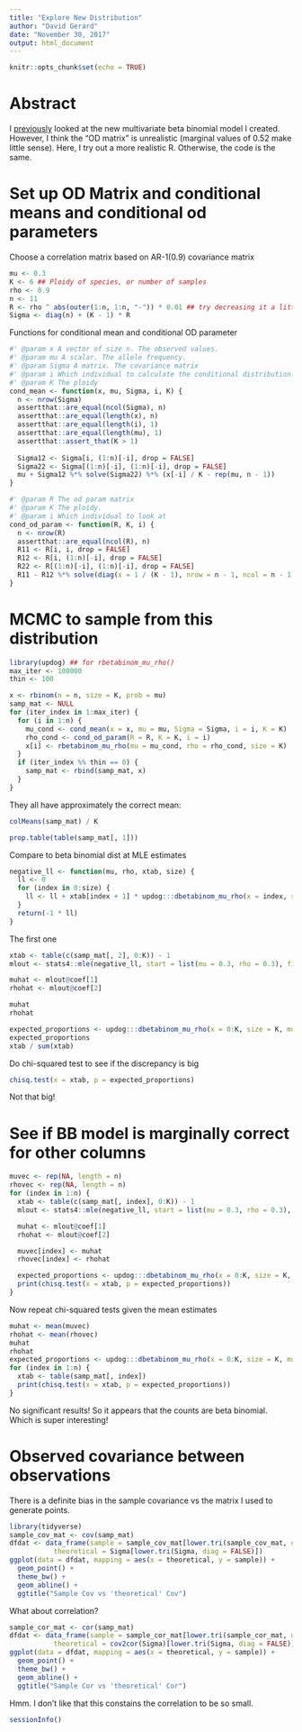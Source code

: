 ```yaml
---
title: "Explore New Distribution"
author: "David Gerard"
date: "November 30, 2017"
output: html_document
---
```


```r
knitr::opts_chunk$set(echo = TRUE)
```

# Abstract

I [previously](https://dcgerard.github.io/mupdog/explore_mbb.html) looked at the new multivariate beta binomial model I created. However, I think the "OD matrix" is unrealistic (marginal values of 0.52 make little sense). Here, I try out a more realistic R. Otherwise, the code is the same.

# Set up OD Matrix and conditional means and conditional od parameters

Choose a correlation matrix based on AR-1(0.9) covariance matrix

```r
mu <- 0.3
K <- 6 ## Ploidy of species, or number of samples
rho <- 0.9
n <- 11
R <- rho ^ abs(outer(1:n, 1:n, "-")) * 0.01 ## try decreasing it a little
Sigma <- diag(n) + (K - 1) * R
```

Functions for conditional mean and conditional OD parameter

```r
#' @param x A vector of size n. The observed values.
#' @param mu A scalar. The allele frequency.
#' @param Sigma A matrix. The covariance matrix
#' @param i Which individual to calculate the conditional distribution.
#' @param K The ploidy
cond_mean <- function(x, mu, Sigma, i, K) {
  n <- nrow(Sigma)
  assertthat::are_equal(ncol(Sigma), n)
  assertthat::are_equal(length(x), n)
  assertthat::are_equal(length(i), 1)
  assertthat::are_equal(length(mu), 1)
  assertthat::assert_that(K > 1)
  
  Sigma12 <- Sigma[i, (1:n)[-i], drop = FALSE]
  Sigma22 <- Sigma[(1:n)[-i], (1:n)[-i], drop = FALSE]
  mu + Sigma12 %*% solve(Sigma22) %*% (x[-i] / K - rep(mu, n - 1))
}

#' @param R The od param matrix
#' @param K The ploidy.
#' @param i Which individual to look at
cond_od_param <- function(R, K, i) {
  n <- nrow(R)
  assertthat::are_equal(ncol(R), n)
  R11 <- R[i, i, drop = FALSE]
  R12 <- R[i, (1:n)[-i], drop = FALSE]
  R22 <- R[(1:n)[-i], (1:n)[-i], drop = FALSE]
  R11 - R12 %*% solve(diag(x = 1 / (K - 1), nrow = n - 1, ncol = n - 1) + R22) %*% t(R12)
}
```

# MCMC to sample from this distribution

```r
library(updog) ## for rbetabinom_mu_rho()
max_iter <- 100000
thin <- 100

x <- rbinom(n = n, size = K, prob = mu)
samp_mat <- NULL
for (iter_index in 1:max_iter) {
  for (i in 1:n) {
    mu_cond <- cond_mean(x = x, mu = mu, Sigma = Sigma, i = i, K = K)
    rho_cond <- cond_od_param(R = R, K = K, i = i)
    x[i] <- rbetabinom_mu_rho(mu = mu_cond, rho = rho_cond, size = K)
  }
  if (iter_index %% thin == 0) {
    samp_mat <- rbind(samp_mat, x)
  }
}
```

They all have approximately the correct mean:
```r
colMeans(samp_mat) / K
```

```r
prop.table(table(samp_mat[, 1]))
```

Compare to beta binomial dist at MLE estimates

```r
negative_ll <- function(mu, rho, xtab, size) {
  ll <- 0
  for (index in 0:size) {
    ll <- ll + xtab[index + 1] * updog:::dbetabinom_mu_rho(x = index, size = size, mu = mu, rho = rho, log = TRUE)
  }
  return(-1 * ll)
}
```

The first one
```r
xtab <- table(c(samp_mat[, 2], 0:K)) - 1
mlout <- stats4::mle(negative_ll, start = list(mu = 0.3, rho = 0.3), fixed = list(xtab = xtab, size = K), method = "L-BFGS-B", lower = c(0.001, 0.001), upper = c(0.999, 0.999))

muhat <- mlout@coef[1]
rhohat <- mlout@coef[2]

muhat
rhohat

expected_proportions <- updog:::dbetabinom_mu_rho(x = 0:K, size = K, mu = muhat, rho = rhohat)
expected_proportions
xtab / sum(xtab)
```

Do chi-squared test to see if the discrepancy is big
```r
chisq.test(x = xtab, p = expected_proportions)
```

Not that big!

# See if BB model is marginally correct for other columns

```r
muvec <- rep(NA, length = n)
rhovec <- rep(NA, length = n)
for (index in 1:n) {
  xtab <- table(c(samp_mat[, index], 0:K)) - 1
  mlout <- stats4::mle(negative_ll, start = list(mu = 0.3, rho = 0.3), fixed = list(xtab = xtab, size = K), method = "L-BFGS-B", lower = c(0.001, 0.001), upper = c(0.999, 0.999))

  muhat <- mlout@coef[1]
  rhohat <- mlout@coef[2]

  muvec[index] <- muhat
  rhovec[index] <- rhohat

  expected_proportions <- updog:::dbetabinom_mu_rho(x = 0:K, size = K, mu = muhat, rho = rhohat)
  print(chisq.test(x = xtab, p = expected_proportions))
}

```

Now repeat chi-squared tests given the mean estimates
```r
muhat <- mean(muvec)
rhohat <- mean(rhovec)
muhat
rhohat
expected_proportions <- updog:::dbetabinom_mu_rho(x = 0:K, size = K, mu = muhat, rho = rhohat)
for (index in 1:n) {
  xtab <- table(samp_mat[, index])
  print(chisq.test(x = xtab, p = expected_proportions))
}

```

No significant results! So it appears that the counts are \emph{marginally} beta binomial. Which is super interesting!

# Observed covariance between observations

There is a definite bias in the sample covariance vs the matrix I used to generate points.

```r
library(tidyverse)
sample_cov_mat <- cov(samp_mat)
dfdat <- data_frame(sample = sample_cov_mat[lower.tri(sample_cov_mat, diag = FALSE)],
           theoretical = Sigma[lower.tri(Sigma, diag = FALSE)])
ggplot(data = dfdat, mapping = aes(x = theoretical, y = sample)) +
  geom_point() +
  theme_bw() +
  geom_abline() +
  ggtitle("Sample Cov vs 'theoretical' Cov")
```

What about correlation?

```r
sample_cor_mat <- cor(samp_mat)
dfdat <- data_frame(sample = sample_cor_mat[lower.tri(sample_cor_mat, diag = FALSE)],
           theoretical = cov2cor(Sigma)[lower.tri(Sigma, diag = FALSE)])
ggplot(data = dfdat, mapping = aes(x = theoretical, y = sample)) +
  geom_point() +
  theme_bw() +
  geom_abline() +
  ggtitle("Sample Cor vs 'theoretical' Cor")
```


Hmm. I don't like that this constains the correlation to be so small.

```r
sessionInfo()
```

